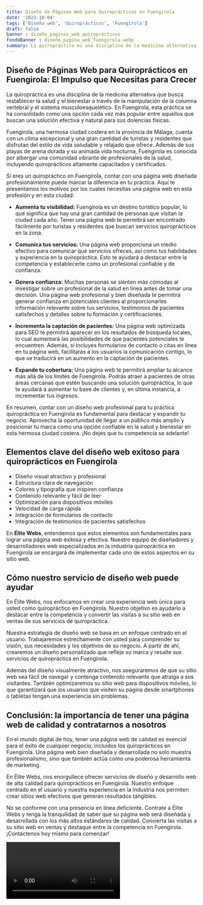 ```yaml
---
title: Diseño de Páginas Web para Quiroprácticos en Fuengirola
date: '2023-10-04'
tags: ['Diseño web', 'Quiroprácticos', 'Fuengirola']
draft: false
banner : diseño_paginas_web_quiroprácticos
fondoBanner : diseño_pagina_web_fuengirola.webp
summary: La quiropráctica es una disciplina de la medicina alternativa que busca restablecer la salud y el bienestar a través de la manipulación de la columna vertebral y el sistema musculoesquelético. En Fuengirola, esta práctica se ha consolidado como una opción cada vez más popular entre aquellos que buscan una solución efectiva y natural para sus dolencias físicas.
---
```


## Diseño de Páginas Web para Quiroprácticos en Fuengirola: El Impulso que Necesitas para Crecer

La quiropráctica es una disciplina de la medicina alternativa que busca restablecer la salud y el bienestar a través de la manipulación de la columna vertebral y el sistema musculoesquelético. En Fuengirola, esta práctica se ha consolidado como una opción cada vez más popular entre aquellos que buscan una solución efectiva y natural para sus dolencias físicas.

Fuengirola, una hermosa ciudad costera en la provincia de Málaga, cuenta con un clima excepcional y una gran cantidad de turistas y residentes que disfrutan del estilo de vida saludable y relajado que ofrece. Además de sus playas de arena dorada y su animada vida nocturna, Fuengirola es conocida por albergar una comunidad vibrante de profesionales de la salud, incluyendo quiroprácticos altamente capacitados y certificados.

Si eres un quiropráctico en Fuengirola, contar con una página web diseñada profesionalmente puede marcar la diferencia en tu práctica. Aquí te presentamos los motivos por los cuales necesitas una página web en esta profesión y en esta ciudad:

- **Aumenta tu visibilidad:** Fuengirola es un destino turístico popular, lo que significa que hay una gran cantidad de personas que visitan la ciudad cada año. Tener una página web te permitirá ser encontrado fácilmente por turistas y residentes que buscan servicios quiroprácticos en la zona.

- **Comunica tus servicios:** Una página web proporciona un medio efectivo para comunicar qué servicios ofreces, así como tus habilidades y experiencia en la quiropráctica. Esto te ayudará a destacar entre la competencia y establecerte como un profesional confiable y de confianza.

- **Genera confianza:** Muchas personas se sienten más cómodas al investigar sobre un profesional de la salud en línea antes de tomar una decisión. Una página web profesional y bien diseñada te permitirá generar confianza en potenciales clientes al proporcionarles información relevante sobre tus servicios, testimonios de pacientes satisfechos y detalles sobre tu formación y certificaciones.

- **Incrementa la captación de pacientes:** Una página web optimizada para SEO te permitirá aparecer en los resultados de búsqueda locales, lo cual aumentará las posibilidades de que pacientes potenciales te encuentren. Además, si incluyes formularios de contacto o citas en línea en tu página web, facilitarás a los usuarios la comunicación contigo, lo que se traducirá en un aumento en la captación de pacientes.

- **Expande tu cobertura:** Una página web te permitirá ampliar tu alcance más allá de los límites de Fuengirola. Podrás atraer a pacientes de otras áreas cercanas que estén buscando una solución quiropráctica, lo que te ayudará a aumentar tu base de clientes y, en última instancia, a incrementar tus ingresos.

En resumen, contar con un diseño web profesional para tu práctica quiropráctica en Fuengirola es fundamental para destacar y expandir tu negocio. Aprovecha la oportunidad de llegar a un público más amplio y posicionar tu marca como una opción confiable en la salud y bienestar en esta hermosa ciudad costera. ¡No dejes que tu competencia se adelante!

<GifSeo />

<Cta />

## Elementos clave del diseño web exitoso para quiroprácticos en Fuengirola

- Diseño visual atractivo y profesional
- Estructura clara de navegación
- Colores y tipografía que inspiren confianza
- Contenido relevante y fácil de leer
- Optimización para dispositivos móviles
- Velocidad de carga rápida
- Integración de formularios de contacto
- Integración de testimonios de pacientes satisfechos

En **Élite Webs**, entendemos que estos elementos son fundamentales para lograr una página web exitosa y efectiva. Nuestro equipo de diseñadores y desarrolladores web especializados en la industria quiropráctica en Fuengirola se encargará de implementar cada uno de estos aspectos en su sitio web.

## Cómo nuestro servicio de diseño web puede ayudar

En Élite Webs, nos enfocamos en crear una experiencia web única para usted como quiropráctico en Fuengirola. Nuestro objetivo es ayudarlo a destacar entre la competencia y convertir las visitas a su sitio web en ventas de sus servicios de quiropráctica.

Nuestra estrategia de diseño web se basa en un enfoque centrado en el usuario. Trabajaremos estrechamente con usted para comprender su visión, sus necesidades y los objetivos de su negocio. A partir de ahí, crearemos un diseño personalizado que refleje su marca y resalte sus servicios de quiropráctica en Fuengirola.

Además del diseño visualmente atractivo, nos aseguraremos de que su sitio web sea fácil de navegar y contenga contenido relevante que atraiga a sus visitantes. También optimizaremos su sitio web para dispositivos móviles, lo que garantizará que los usuarios que visiten su página desde smartphones o tabletas tengan una experiencia sin problemas.

## Conclusión: la importancia de tener una página web de calidad y contratarnos a nosotros

En el mundo digital de hoy, tener una página web de calidad es esencial para el éxito de cualquier negocio, incluidos los quiroprácticos en Fuengirola. Una página web bien diseñada y desarrollada no solo muestra profesionalismo, sino que también actúa como una poderosa herramienta de marketing.

En Élite Webs, nos enorgullece ofrecer servicios de diseño y desarrollo web de alta calidad para quiroprácticos en Fuengirola. Nuestro enfoque centrado en el usuario y nuestra experiencia en la industria nos permiten crear sitios web efectivos que generan resultados tangibles.

No se conforme con una presencia en línea deficiente. Contrate a Élite Webs y tenga la tranquilidad de saber que su página web será diseñada y desarrollada con los más altos estándares de calidad. Convierta las visitas a su sitio web en ventas y destaque entre la competencia en Fuengirola. ¡Contáctenos hoy mismo para comenzar!

<Video />

<CtaBot job='Quiroprácticos' city='Fuengirola'/>

<Gmaps query='Fuengirola+españa+maps' />